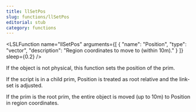 ```yaml
---
title: llSetPos
slug: functions/llSetPos
editorial: stub
category: functions
---
```


<LSLFunction
	name="llSetPos"
	arguments={[
	{
		"name": "Position",
		"type": "vector",
		"description": "Region coordinates to move to (within 10m)."
	}
]}
	sleep={0.2}
/>

If the object is not physical, this function sets the position of the prim.

If the script is in a child prim, Position is treated as root relative and the link-set is adjusted.

If the prim is the root prim, the entire object is moved (up to 10m) to Position in region coordinates.
